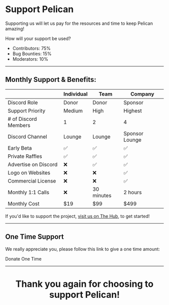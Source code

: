 
# Support Pelican

Supporting us will let us pay for the resources and time to keep Pelican amazing!

How will your support be used?

* Contributors: 75%
* Bug Bounties: 15%
* Moderators: 10%

<hr />

## Monthly Support & Benefits:

|                        | Individual   | Team         | Company          |
|------------------------|--------------|--------------|------------------|
| Discord Role           | Donor        | Donor        | Sponsor          |
| Support Priority       | Medium       | High         | Highest          |
| # of Discord Members   | 1            | 2            | 4                |
| Discord Channel        | Lounge       | Lounge       | Sponsor Lounge   |
| Early Beta             | ✅            | ✅            | ✅                |
| Private Raffles        | ✅            | ✅            | ✅                |
| Advertise on Discord   | ❌            | ✅            | ✅                |
| Logo on Websites       | ❌            | ❌            | ✅                |
| Commercial License     | ❌            | ❌            | ✅                |
| Monthly 1:1 Calls      | ❌            | 30 minutes   | 2 hours          |
| Monthly Cost           | $19          | $99          | $499             |


If you'd like to support the project, [visit us on The Hub](https://hub.pelican.dev/donors), to get started!

<hr />

## One Time Support

We really appreciate you, please follow this link to give a one time amount:

<Link
    className="button button--primary text-base"
    to="https://github.com/sponsors/pelican-dev?frequency=one-time"
>Donate One Time</Link>

<hr />

<center><h1>Thank you again for choosing to support Pelican!</h1></center>
